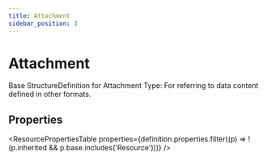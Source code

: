```yaml
---
title: Attachment
sidebar_position: 3
---
```



# Attachment

Base <Link to="/docs/api/fhir/resources/structuredefinition">StructureDefinition</Link> for <Link to="/docs/api/fhir/datatypes/attachment">Attachment</Link> Type: For referring to data content defined in other formats.

<Tabs queryString="section">
  <TabItem value="schema" label="Schema" default>

## Properties

<ResourcePropertiesTable
  properties={definition.properties.filter((p) => !(p.inherited && p.base.includes('Resource')))}
/>

  </TabItem>

</Tabs>
